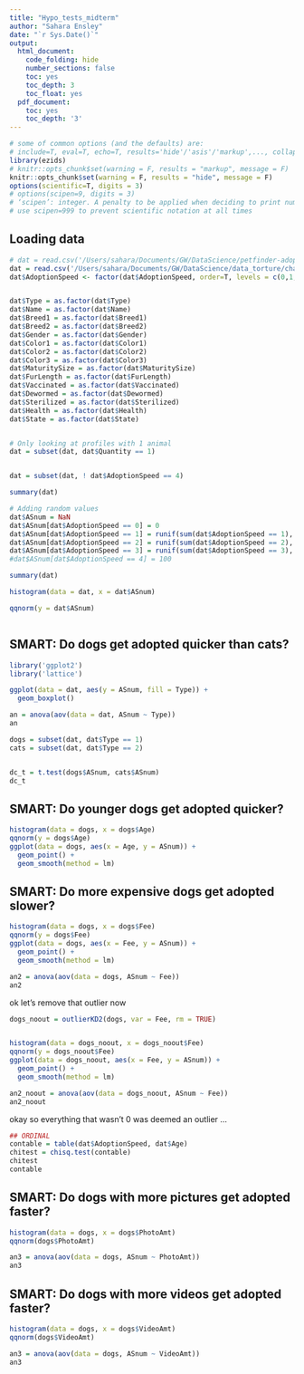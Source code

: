 ```yaml
---
title: "Hypo_tests_midterm"
author: "Sahara Ensley"
date: "`r Sys.Date()`"
output:
  html_document:
    code_folding: hide
    number_sections: false
    toc: yes
    toc_depth: 3
    toc_float: yes
  pdf_document:
    toc: yes
    toc_depth: '3'
---
```


```r
# some of common options (and the defaults) are: 
# include=T, eval=T, echo=T, results='hide'/'asis'/'markup',..., collapse=F, warning=T, message=T, error=T, cache=T, fig.width=6, fig.height=4, fig.dim=c(6,4) #inches, fig.align='left'/'center','right', 
library(ezids)
# knitr::opts_chunk$set(warning = F, results = "markup", message = F)
knitr::opts_chunk$set(warning = F, results = "hide", message = F)
options(scientific=T, digits = 3) 
# options(scipen=9, digits = 3) 
# ‘scipen’: integer. A penalty to be applied when deciding to print numeric values in fixed or exponential notation.  Positive values bias towards fixed and negative towards scientific notation: fixed notation will be preferred unless it is more than ‘scipen’ digits wider.
# use scipen=999 to prevent scientific notation at all times
```

## Loading data
```r
# dat = read.csv('/Users/sahara/Documents/GW/DataScience/petfinder-adoption-prediction/train/train.csv')
dat = read.csv('/Users/sahara/Documents/GW/DataScience/data_torture/chapter_5/datafile.csv')
dat$AdoptionSpeed <- factor(dat$AdoptionSpeed, order=T, levels = c(0,1,2,3,4))


dat$Type = as.factor(dat$Type)
dat$Name = as.factor(dat$Name)
dat$Breed1 = as.factor(dat$Breed1)
dat$Breed2 = as.factor(dat$Breed2)
dat$Gender = as.factor(dat$Gender)
dat$Color1 = as.factor(dat$Color1)
dat$Color2 = as.factor(dat$Color2)
dat$Color3 = as.factor(dat$Color3)
dat$MaturitySize = as.factor(dat$MaturitySize)
dat$FurLength = as.factor(dat$FurLength)
dat$Vaccinated = as.factor(dat$Vaccinated)
dat$Dewormed = as.factor(dat$Dewormed)
dat$Sterilized = as.factor(dat$Sterilized)
dat$Health = as.factor(dat$Health)
dat$State = as.factor(dat$State)


# Only looking at profiles with 1 animal
dat = subset(dat, dat$Quantity == 1)


dat = subset(dat, ! dat$AdoptionSpeed == 4)

summary(dat)
```

```r
# Adding random values
dat$ASnum = NaN
dat$ASnum[dat$AdoptionSpeed == 0] = 0
dat$ASnum[dat$AdoptionSpeed == 1] = runif(sum(dat$AdoptionSpeed == 1), 1, 7)
dat$ASnum[dat$AdoptionSpeed == 2] = runif(sum(dat$AdoptionSpeed == 2), 8, 30)
dat$ASnum[dat$AdoptionSpeed == 3] = runif(sum(dat$AdoptionSpeed == 3), 31, 90)
#dat$ASnum[dat$AdoptionSpeed == 4] = 100

summary(dat)
```


```r
histogram(data = dat, x = dat$ASnum)
```

```r
qqnorm(y = dat$ASnum)
```

```r

```


## SMART: Do dogs get adopted quicker than cats?
```r
library('ggplot2')
library('lattice')

ggplot(data = dat, aes(y = ASnum, fill = Type)) + 
  geom_boxplot()
```

```r
an = anova(aov(data = dat, ASnum ~ Type))
an

dogs = subset(dat, dat$Type == 1)
cats = subset(dat, dat$Type == 2)


dc_t = t.test(dogs$ASnum, cats$ASnum)
dc_t
```



## SMART: Do younger dogs get adopted quicker?
```r

histogram(data = dogs, x = dogs$Age)
qqnorm(y = dogs$Age)
ggplot(data = dogs, aes(x = Age, y = ASnum)) + 
  geom_point() + 
  geom_smooth(method = lm)
```

## SMART: Do more expensive dogs get adopted slower?
```r

histogram(data = dogs, x = dogs$Fee)
qqnorm(y = dogs$Fee)
ggplot(data = dogs, aes(x = Fee, y = ASnum)) + 
  geom_point() + 
  geom_smooth(method = lm)
```

```r
an2 = anova(aov(data = dogs, ASnum ~ Fee))
an2
```


ok let's remove that outlier now

```r
dogs_noout = outlierKD2(dogs, var = Fee, rm = TRUE)


histogram(data = dogs_noout, x = dogs_noout$Fee)
qqnorm(y = dogs_noout$Fee)
ggplot(data = dogs_noout, aes(x = Fee, y = ASnum)) + 
  geom_point() + 
  geom_smooth(method = lm)
```

```r
an2_noout = anova(aov(data = dogs_noout, ASnum ~ Fee))
an2_noout
```

okay so everything that wasn't 0 was deemed an outlier ...

```r
## ORDINAL
contable = table(dat$AdoptionSpeed, dat$Age)
chitest = chisq.test(contable)
chitest
contable
```

## SMART: Do dogs with more pictures get adopted faster?

```r
histogram(data = dogs, x = dogs$PhotoAmt)
qqnorm(dogs$PhotoAmt)
```


```r
an3 = anova(aov(data = dogs, ASnum ~ PhotoAmt))
an3
```

## SMART: Do dogs with more videos get adopted faster?

```r
histogram(data = dogs, x = dogs$VideoAmt)
qqnorm(dogs$VideoAmt)
```


```r
an3 = anova(aov(data = dogs, ASnum ~ VideoAmt))
an3
```


